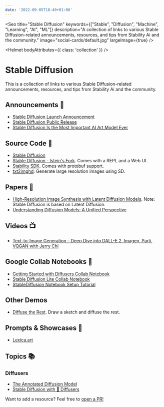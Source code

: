 ```yaml
---
date: '2022-09-05T18:40+01:00'
---
```




<Seo 
  title="Stable Diffusion" 
  keywords={["Stable", "Diffusion", "Machine", "Learning", "AI", "ML"]}
  description="A collection of links to various Stable Diffusion-related announcements, resources, and tips from Stability Ai and the community."
  image="social-cards/default.jpg"
  largeImage={true}
/>

<Helmet bodyAttributes={{ class: 'collection' }} />

# Stable Diffusion

This is a collection of links to various Stable Diffusion-related announcements, resources, and tips from Stability Ai and the community.

## Announcements 📢

- [Stable Diffusion Launch Announcement](https://stability.ai/blog/stable-diffusion-announcement)
- [Stable Diffusion Public Release](https://stability.ai/blog/stable-diffusion-public-release)
- [Stable Diffusion Is the Most Important AI Art Model Ever](https://thealgorithmicbridge.substack.com/p/stable-diffusion-is-the-most-important)

## Source Code 🔬

- [Stable Diffusion](https://github.com/CompVis/stable-diffusion)
- [Stable Diffusion - lstein's Fork](https://github.com/lstein/stable-diffusion). Comes with a REPL and a Web UI.
- [Stability SDK](https://github.com/Stability-AI/stability-sdk). Comes with protobuf support.
- [txt2imghd](https://github.com/jquesnelle/txt2imghd): Generate large resolution images using SD.

## Papers 📄

- [High-Resolution Image Synthesis with Latent Diffusion Models](https://arxiv.org/abs/2112.10752). Note: Stable Diffusion is based on Latent Diffusion.
- [Understanding Diffusion Models: A Unified Perspective](https://arxiv.org/abs/2208.11970)

## Videos 📺

- [Text-to-Image Generation – Deep Dive into DALL-E 2, Imagen, Parti, VQGAN with Jerry Chi](https://www.youtube.com/watch?v=SdahlzTVqVc)

## Google Collab Notebooks 🧪

- [Getting Started with Diffusers Collab Notebook](https://colab.research.google.com/github/huggingface/notebooks/blob/main/diffusers/diffusers_intro.ipynb)
- [Stable Diffusion Lite Collab Notebook](https://colab.research.google.com/drive/1cJPmCCUFqVMaF--ee51RVFDCOF09Epbc)
- [StableDiffusion Notebook Setup Tutorial](https://brainartlabs.com/2022/08/28/stablediffusion-notebook-by-pharmapsychotic-setup-tutorial/)

## Other Demos

- [Diffuse the Rest](https://huggingface.co/spaces/huggingface/diffuse-the-rest). Draw a sketch and diffuse the rest.

## Prompts & Showcases 🎨

- [Lexica.art](https://lexica.art)

## Topics 📚

### Diffusers

- [The Annotated Diffusion Model](https://huggingface.co/blog/annotated-diffusion)
- [Stable Diffusion with 🧨 Diffusers](https://huggingface.co/blog/stable_diffusion)

Want to add a resource? Feel free to [open a PR!](https://github.com/kaishin/redalemeden.com/edit/main/src/pages/collections/stable-diffusion/index.mdx)
